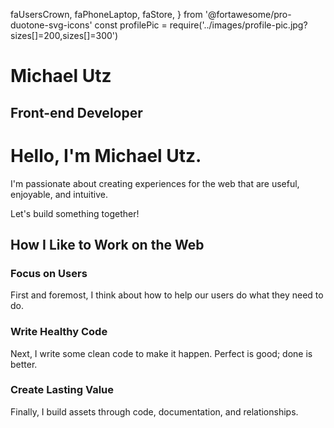  faUsersCrown,
  faPhoneLaptop,
  faStore,
} from '@fortawesome/pro-duotone-svg-icons'
const profilePic = require('../images/profile-pic.jpg?sizes[]=200,sizes[]=300')

<Hero profilePic={profilePic}>

# Michael Utz

## Front-end Developer

</Hero>

<Box variant="layouts.container">
<Box sx={props.styles.welcome}>

# Hello, I'm Michael Utz.

I'm passionate about creating experiences for the web that are
useful, enjoyable, and intuitive.

Let's build something together!

## How I Like to Work on the Web

</Box>
<Grid variant="triplet" sx={props.styles.triplet}>
<div>

### <FADUsersCrown wrapper={IconWrapper} /> Focus on Users

First and foremost, I think about how to help our users do what they need to
do.

</div>
<div>

### <FADPhoneLaptop wrapper={IconWrapper} /> Write Healthy Code

Next, I write some clean code to make it happen. Perfect is good;
done is better.

</div>
<div>

### <FADStore wrapper={IconWrapper} /> Create Lasting Value

Finally, I build assets through code, documentation,
and relationships.

</div>
</Grid>
</Box>
